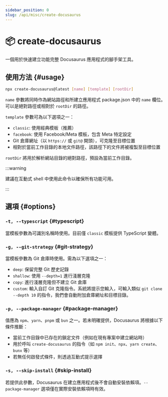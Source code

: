 ```yaml
---
sidebar_position: 0
slug: /api/misc/create-docusaurus
---
```


# 📦 create-docusaurus

一個用於快速建立功能完整 Docusaurus 應用程式的腳手架工具。

## 使用方法 {#usage}

```bash
npx create-docusaurus@latest [name] [template] [rootDir]
```

`name` 參數將同時作為網站路徑和所建立應用程式 package.json 中的 `name` 欄位。可以是絕對路徑或相對於 `rootDir` 的路徑。

`template` 參數可為以下選項之一：

- `classic`: 使用經典模板（推薦）
- `facebook`: 使用 Facebook/Meta 模板，包含 Meta 特定設定
- Git 倉庫網址（以 `https://` 或 `git@` 開頭），可克隆至目標位置
- 相對於當前工作目錄的本地文件路徑，該路徑下的文件將被複製至目標位置

`rootDir` 將用於解析網站目錄的絕對路徑，預設為當前工作目錄。

:::warning

建議在互動式 shell 中使用此命令以確保所有功能可用。

:::

## 選項 {#options}

### `-t, --typescript` {#typescript}

當模板參數為可識別名稱時使用。目前僅 `classic` 模板提供 TypeScript 變體。

### `-g, --git-strategy` {#git-strategy}

當模板參數為 Git 倉庫時使用。需為以下選項之一：

- `deep`: 保留完整 Git 歷史記錄
- `shallow`: 使用 `--depth=1` 進行淺層克隆
- `copy`: 進行淺層克隆但不建立 Git 倉庫
- `custom`: 輸入自訂 Git 克隆指令。系統將提示您輸入，可輸入類似 `git clone --depth 10` 的指令，我們會自動附加倉庫網址和目標目錄。

### `-p, --package-manager` {#package-manager}

值應為 `npm`、`yarn`、`pnpm` 或 `bun` 之一。若未明確提供，Docusaurus 將根據以下條件推斷：

- 當前工作目錄中已存在的鎖定文件（例如在現有專案中建立網站時）
- 用於呼叫 `create-docusaurus` 的指令（如 `npm init`、`npx`、`yarn create`、`bunx` 等）
- 若無任何啟發式條件，則透過互動式提示選擇

### `-s, --skip-install` {#skip-install}

若提供此參數，Docusaurus 在建立應用程式後不會自動安裝依賴項。`--package-manager` 選項僅在實際安裝依賴項時有效。